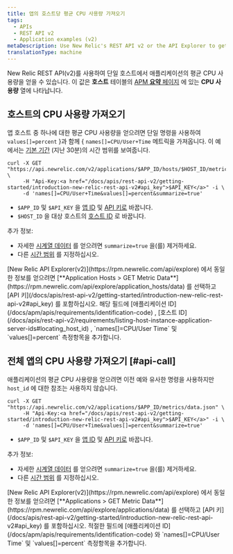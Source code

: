 ```yaml
---
title: 앱의 호스트당 평균 CPU 사용량 가져오기
tags:
  - APIs
  - REST API v2
  - Application examples (v2)
metaDescription: Use New Relic's REST API v2 or the API Explorer to get average CPU usage per by host.
translationType: machine
---
```


New Relic REST API(v2)를 사용하여 단일 호스트에서 애플리케이션의 평균 CPU 사용량을 얻을 수 있습니다. 이 값은 **호스트** 테이블의 [APM **요약** 페이지](/docs/apm/applications-menu/monitoring/apm-overview-page) 에 있는 **CPU 사용량** 열에 나타납니다.

## 호스트의 CPU 사용량 가져오기

앱 호스트 중 하나에 대한 평균 CPU 사용량을 얻으려면 단일 명령을 사용하여 `values[]=percent` }과 함께 &#x7B; `names[]=CPU/User+Time` 메트릭을 가져옵니다. 이 예에서는 [기본 기간](/docs/apis/rest-api-v2/requirements/specifying-time-range-v2) (지난 30분)의 시간 범위를 보여줍니다.

```
curl -X GET "https://api.newrelic.com/v2/applications/$APP_ID/hosts/$HOST_ID/metrics/data.json" \
     -H "Api-Key:<a href="/docs/apis/rest-api-v2/getting-started/introduction-new-relic-rest-api-v2#api_key">$API_KEY</a>" -i \
     -d 'names[]=CPU/User+Time&values[]=percent&summarize=true'
```

* `$APP_ID` 및 `$API_KEY` 을 [앱 ID](/docs/apm/apis/requirements/identification-code) 및 [API 키로](/docs/apis/rest-api-v2/getting-started/introduction-new-relic-rest-api-v2#api_key) 바꿉니다.
* `$HOST_ID` 을 대상 호스트의 [호스트 ID](/docs/apis/rest-api-v2/requirements/listing-host-instance-application-server-ids#locating_host_id) 로 바꿉니다.

추가 정보:

* 자세한 [시계열 데이터](/docs/apis/rest-api-v2/requirements/calculating-average-metric-values-summarize) 를 얻으려면 `summarize=true` 을(를) 제거하세요.
* 다른 [시간 범위](/docs/apis/rest-api-v2/requirements/specifying-time-range-v2) 를 지정하십시오.

<Callout variant="tip">
  [New Relic API Explorer(v2)](https://rpm.newrelic.com/api/explore) 에서 동일한 정보를 얻으려면 [**Application Hosts > GET Metric Data**](https://rpm.newrelic.com/api/explore/application_hosts/data) 를 선택하고 [API 키](/docs/apis/rest-api-v2/getting-started/introduction-new-relic-rest-api-v2#api_key) 를 포함하십시오. 해당 필드에 [애플리케이션 ID](/docs/apm/apis/requirements/identification-code) , [호스트 ID](/docs/apis/rest-api-v2/requirements/listing-host-instance-application-server-ids#locating_host_id) , `names[]=CPU/User Time` 및 `values[]=percent` 측정항목을 추가합니다.
</Callout>

## 전체 앱의 CPU 사용량 가져오기 [#api-call]

애플리케이션의 평균 CPU 사용량을 얻으려면 이전 예와 유사한 명령을 사용하지만 `host_id` 에 대한 참조는 사용하지 않습니다.

```
curl -X GET "https://api.newrelic.com/v2/applications/$APP_ID/metrics/data.json" \
     -H "Api-Key:<a href="/docs/apis/rest-api-v2/getting-started/introduction-new-relic-rest-api-v2#api_key">$API_KEY</a>" -i \
     -d 'names[]=CPU/User+Time&values[]=percent&summarize=true'
```

* `$APP_ID` 및 `$API_KEY` 을 [앱 ID](/docs/apm/apis/requirements/identification-code) 및 [API 키로](/docs/apis/rest-api-v2/getting-started/introduction-new-relic-rest-api-v2#api_key) 바꿉니다.

추가 정보:

* 자세한 [시계열 데이터](/docs/apis/rest-api-v2/requirements/calculating-average-metric-values-summarize) 를 얻으려면 `summarize=true` 을(를) 제거하세요.
* 다른 [시간 범위](/docs/apis/rest-api-v2/requirements/specifying-time-range-v2) 를 지정하십시오.

<Callout variant="tip">
  [New Relic API Explorer(v2)](https://rpm.newrelic.com/api/explore) 에서 동일한 정보를 얻으려면 [**Applications > GET Metric Data**](https://rpm.newrelic.com/api/explore/applications/data) 를 선택하고 [API 키](/docs/apis/rest-api-v2/getting-started/introduction-new-relic-rest-api-v2#api_key) 를 포함하십시오. 적절한 필드에 [애플리케이션 ID](/docs/apm/apis/requirements/identification-code) 와 `names[]=CPU/User Time` 및 `values[]=percent` 측정항목을 추가합니다.
</Callout>
